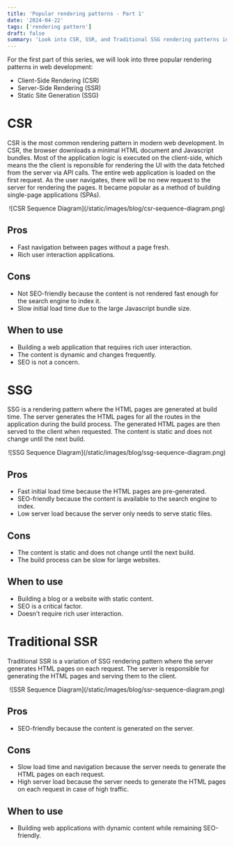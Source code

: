 ```yaml
---
title: 'Popular rendering patterns - Part 1'
date: '2024-04-22'
tags: ['rendering pattern']
draft: false
summary: 'Look into CSR, SSR, and Traditional SSG rendering patterns in web development.'
---
```


For the first part of this series, we will look into three popular rendering patterns in web development:

- Client-Side Rendering (CSR)
- Server-Side Rendering (SSR)
- Static Site Generation (SSG)

# CSR

CSR is the most common rendering pattern in modern web development. In CSR, the browser downloads a minimal HTML document and Javascript bundles. Most of the application logic is executed on the client-side, which means the the client is reponsible for rendering the UI with the data fetched from the server via API calls. The entire web application is loaded on the first request. As the user navigates, there will be no new request to the server for rendering the pages. It became popular as a method of building single-page applications (SPAs).

<p align="center">![CSR Sequence Diagram](/static/images/blog/csr-sequence-diagram.png)</p>

## Pros

- Fast navigation between pages without a page fresh.
- Rich user interaction applications.

## Cons

- Not SEO-friendly because the content is not rendered fast enough for the search engine to index it.
- Slow initial load time due to the large Javascript bundle size.

## When to use

- Building a web application that requires rich user interaction.
- The content is dynamic and changes frequently.
- SEO is not a concern.

# SSG

SSG is a rendering pattern where the HTML pages are generated at build time. The server generates the HTML pages for all the routes in the application during the build process. The generated HTML pages are then served to the client when requested. The content is static and does not change until the next build.

<p align="center">![SSG Sequence Diagram](/static/images/blog/ssg-sequence-diagram.png)</p>

## Pros

- Fast initial load time because the HTML pages are pre-generated.
- SEO-friendly because the content is available to the search engine to index.
- Low server load because the server only needs to serve static files.

## Cons

- The content is static and does not change until the next build.
- The build process can be slow for large websites.

## When to use

- Building a blog or a website with static content.
- SEO is a critical factor.
- Doesn't require rich user interaction.

# Traditional SSR

Traditional SSR is a variation of SSG rendering pattern where the server generates HTML pages on each request. The server is responsible for generating the HTML pages and serving them to the client.

<p align="center">![SSR Sequence Diagram](/static/images/blog/ssr-sequence-diagram.png)</p>

## Pros

- SEO-friendly because the content is generated on the server.

## Cons

- Slow load time and navigation because the server needs to generate the HTML pages on each request.
- High server load because the server needs to generate the HTML pages on each request in case of high traffic.

## When to use

- Building web applications with dynamic content while remaining SEO-friendly.
